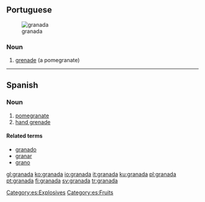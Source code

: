 {{also|Granada}}
==Portuguese==
[[Image:Garnet cut.JPG|thumb|granada]]

===Noun===
{{infl|pt|noun}}

# [[grenade]] (a pomegranate)

{{tbot entry|Portuguese|grenade|2009|January|pt}}

----

==Spanish==

===Noun===
{{es-noun-f}}

# [[pomegranate]]
# [[hand grenade]]

====Related terms====
* [[granado]]
* [[granar]]
* [[grano]]

[[Category:es:Explosives]]
[[Category:es:Fruits]]

[[gl:granada]]
[[ko:granada]]
[[io:granada]]
[[it:granada]]
[[ku:granada]]
[[pl:granada]]
[[pt:granada]]
[[fi:granada]]
[[sv:granada]]
[[tr:granada]]